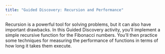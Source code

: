 ```yaml
---
title: "Guided Discovery: Recursion and Performance"
---
```


Recursion is a powerful tool for solving problems, but it can also have important drawbacks. In this Guided Discovery activity, you'll implement a simple recursive function for the Fibonacci numbers. You'll then practice some techniques for measuring the performance of functions in terms of how long it takes them execute. 


